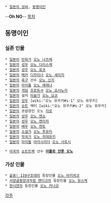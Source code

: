  * [[일본의 성씨]], [[동명이인]]

--'''Oh NO'''--
[[목차]]
== 동명이인 ==
=== 실존 인물 ===
 * [[일본]]의 [[만화가]] [[오노 나츠메]]
 * [[일본]]의 [[성우]] [[오노 다이스케]]
 * [[일본]]의 [[성우]] [[오노 료코]]
 * [[일본]]의 [[메카]] [[디자이너]] [[오노 세이지]]
 * [[일본]]의 [[축구]] 선수 [[오노 신지]]
 * [[일본]]의 [[아이돌]] [[오노 에레나]]
 * [[일본]]의 [[게임]] [[프로듀서]] [[오노 요시노리]]
 * [[일본]]의 설치 [[미술가]] [[오노 요코]]
 * [[일본]]의 [[성우]] [wiki:"오노 유우키#s-1" 오노 유우키]
 * [[일본]]의 [[슈트]] 액터 [wiki:"오노 유우키#s-2" 오노 유우키]
 * [[일본]]의 초밥장인 오노 [[지로]]
 * [[일본]]의 [[성우]] [[오노 켄쇼]]
 * [[일본]]의 [[성우]] [[오노 켄이치]]
 * [[일본]]의 [[배우]] [[오노 켄토]]
 * [[일본]]의 [[소설가]] [[오노 후유미]]
 * [[일본]]의 [[작곡가]] [[오노 히데유키]]
 * [[일본]]의 [[아이돌]] [[아라시]]리더 [[오노 사토시]]

 * [[미국]]의 [[쇼트트랙]] 선수 '''[[아폴로 안톤 오노]]'''
=== 가상 인물 ===
 * [[출동! 119구조대]]의 등장인물 [[오노 아키히코]]
 * [[서양골동양과자점 앤티크]]의 등장인물 [[오노 유스케]]
 * [[현시연]]의 등장인물 [[오노 카나코]]

[[각주]]
